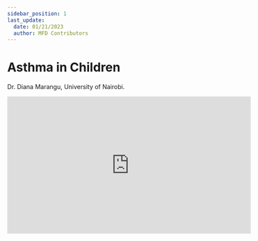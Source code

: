 ```yaml
---
sidebar_position: 1
last_update:
  date: 01/21/2023
  author: MFD Contributors
---
```


# Asthma in Children

Dr. Diana Marangu, University of Nairobi.

<div style={{ display: 'flex', justifyContent: 'center' }}>
  <iframe
    width="560"
    height="315"
    src="https://www.youtube-nocookie.com/embed/EfHJgs2Lhsc?start=61"
    title="YouTube video player"
    frameborder="0"
    allow="accelerometer; autoplay; clipboard-write; encrypted-media; gyroscope; picture-in-picture; web-share"
    allowfullscreen
  ></iframe>
</div>
